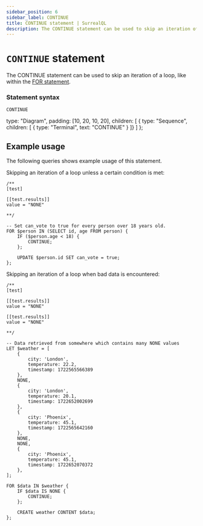 ```yaml
---
sidebar_position: 6
sidebar_label: CONTINUE
title: CONTINUE statement | SurrealQL
description: The CONTINUE statement can be used to skip an iteration of a loop, like within the FOR statement
---
```


# `CONTINUE` statement

The CONTINUE statement can be used to skip an iteration of a loop, like within the [FOR statement](/docs/surrealql/statements/for).


### Statement syntax

<Tabs syncKey="continue-statement">
  <TabItem label="SurrealQL Syntax">

```syntax title="SurrealQL Syntax"
CONTINUE
```

  </TabItem>
  <TabItem label="Railroad Diagram">

  type: "Diagram",
  padding: [10, 20, 10, 20],
  children: [
    { type: "Sequence", children: [
      { type: "Terminal", text: "CONTINUE" }
    ]}
  ]
};

<RailroadDiagram ast={continueAst} className="my-6" />

  </TabItem>
</Tabs>

## Example usage

The following queries shows example usage of this statement.

Skipping an iteration of a loop unless a certain condition is met:

```surql
/**
[test]

[[test.results]]
value = "NONE"

**/

-- Set can_vote to true for every person over 18 years old.
FOR $person IN (SELECT id, age FROM person) {
	IF ($person.age < 18) {
		CONTINUE;
	};

	UPDATE $person.id SET can_vote = true;
};
```

Skipping an iteration of a loop when bad data is encountered:

```surql
/**
[test]

[[test.results]]
value = "NONE"

[[test.results]]
value = "NONE"

**/

-- Data retrieved from somewhere which contains many NONE values
LET $weather = [
	{
		city: 'London',
		temperature: 22.2,
		timestamp: 1722565566389
	},
	NONE,
	{
		city: 'London',
		temperature: 20.1,
		timestamp: 1722652002699
	},
    {
        city: 'Phoenix',
        temperature: 45.1,
        timestamp: 1722565642160
    },
    NONE,
    NONE,
    {
        city: 'Phoenix',
        temperature: 45.1,
        timestamp: 1722652070372
    },
];

FOR $data IN $weather {
    IF $data IS NONE {
        CONTINUE;
    };

	CREATE weather CONTENT $data;
};
```
